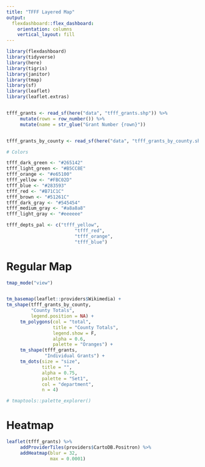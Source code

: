 ```yaml
---
title: "TFFF Layered Map"
output: 
  flexdashboard::flex_dashboard:
    orientation: columns
    vertical_layout: fill
---
```


```r
library(flexdashboard)
library(tidyverse)
library(here)
library(tigris)
library(janitor)
library(tmap)
library(sf)
library(leaflet)
library(leaflet.extras)


tfff_grants <- read_sf(here("data", "tfff_grants.shp")) %>% 
     mutate(rown = row_number()) %>% 
     mutate(name = str_glue("Grant Number {rown}"))


tfff_grants_by_county <- read_sf(here("data", "tfff_grants_by_county.shp"))

# Colors

tfff_dark_green <- "#265142"
tfff_light_green <- "#B5CC8E"
tfff_orange <- "#e65100"
tfff_yellow <- "#FBC02D"
tfff_blue <- "#283593"
tfff_red <- "#B71C1C"
tfff_brown <- "#51261C"
tfff_dark_gray <- "#545454"
tfff_medium_gray <- "#a8a8a8"
tfff_light_gray <- "#eeeeee"

tfff_depts_pal <- c("tfff_yellow",
                         "tfff_red",
                         "tfff_orange",
                         "tfff_blue")

```

# Regular Map

```r

tmap_mode("view")


tm_basemap(leaflet::providers$Wikimedia) +
tm_shape(tfff_grants_by_county,
         "County Totals",
         legend.position = NA) +
     tm_polygons(col = "total",
                 title = "County Totals",
                 legend.show = F,
                 alpha = 0.6,
                 palette = "Oranges") +
     tm_shape(tfff_grants,
              "Individual Grants") +
     tm_dots(size = "size",
             title = "",
             alpha = 0.75,
             palette = "Set1",
             col = "department",
             n = 4) 

# tmaptools::palette_explorer()


```

# Heatmap

```r
leaflet(tfff_grants) %>%
     addProviderTiles(providers$CartoDB.Positron) %>%
     addHeatmap(blur = 32,
                max = 0.0001)
```



